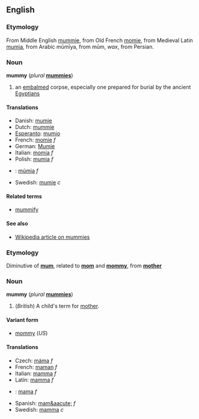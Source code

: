 ==English==
===Etymology===
From Middle English [[mummie]], from Old French [[momie]], from Medieval Latin [[mumia]], from Arabic mūmīya, from mūm, ''wax'', from Persian.

===Noun===
'''mummy''' (''plural'' '''[[mummies]]''')

#an [[embalm]]ed corpse, especially one prepared for burial by the ancient [[Egyptian]]s

====Translations====
*Danish: [[mumie#Danish|mumie]]
*Dutch: [[mummie]]
*[[Esperanto]]: [[mumio]]
*French: [[momie]] ''f''
*German: [[Mumie#German|Mumie]]
*Italian: [[momia]] ''f''
*Polish: [[mumia]] ''f''
*{{sk}}: [[múmia#Slovak|múmia]] ''f''
*Swedish: [[mumie#Swedish|mumie]] ''c''

====Related terms====
*[[mummify]]

====See also====
*[[w:Mummy|Wikipedia article on mummies]]

===Etymology===
Diminutive of '''[[mum]]''', related to '''[[mom]]''' and '''[[mommy]]''', from '''[[mother]]'''

===Noun===
'''mummy''' (''plural'' '''[[mummies]]''')

#(''British'') A child's term for [[mother]].

====Variant form====
*[[mommy]] (''US'')

====Translations====
*Czech: [[máma]] ''f''
*French: [[maman]] ''f''
*Italian: [[mamma#Italian|mamma]] ''f''
*Latin: [[mamma]] ''f''
*{{sk}}: [[mama#Slovak|mama]] ''f''
*Spanish: [[mam&aacute;]] ''f''
*Swedish: [[mamma#Swedish|mamma]] ''c''